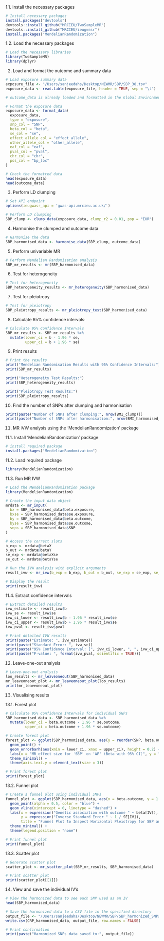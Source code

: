 1.1. Install the necessary packages

```r
# Install necessary packages
install.packages("devtools")
devtools::install_github("MRCIEU/TwoSampleMR")
devtools::install_github("MRCIEU/ieugwasr")
install.packages("MendelianRandomization")
```

1.2. Load the necessary packages

```r
# Load the necessary libraries
library(TwoSampleMR)
library(dplyr)

```


2. Load and format the outcome and summary data

```r
# Load exposure summary data
exposure_file <- "/Users/sanjeedahs/Desktop/NEWMR/SBP/SBP_38.tsv"
exposure_data <- read.table(exposure_file, header = TRUE, sep = "\t")

# outcome_data is already loaded and formatted in the Global Environment

# Format the exposure data
exposure_data <- format_data(
  exposure_data,
  type = "exposure",
  snp_col = "SNP",
  beta_col = "beta",
  se_col = "se",
  effect_allele_col = "effect_allele",
  other_allele_col = "other_allele",
  eaf_col = "eaf",
  pval_col = "pval",
  chr_col = "chr",
  pos_col = "bp_loc"
)

# Check the formatted data
head(exposure_data)
head(outcome_data)
```

3. Perform LD clumping

```r
# Set API endpoint
options(ieugwasr_api = 'gwas-api.mrcieu.ac.uk/')

# Perform LD clumping
SBP_clump <- clump_data(exposure_data, clump_r2 = 0.01, pop = "EUR")

```


4. Harmonise the clumped and outcome data

```r
# Harmonise the data
SBP_harmonised_data <- harmonise_data(SBP_clump, outcome_data)

```

5. Perform univariable MR

```r
# Perform Mendelian Randomisation analysis
SBP_mr_results <- mr(SBP_harmonised_data)

```

6. Test for heterogeneity

```r
# Test for heterogeneity
SBP_heterogeneity_results <- mr_heterogeneity(SBP_harmonised_data)
```

7. Test for pleiotropy

```r

# Test for pleiotropy
SBP_pleiotropy_results <- mr_pleiotropy_test(SBP_harmonised_data)

```

8. Calculate 95% confidence intervals: 

```r
# Calculate 95% Confidence Intervals
SBP_mr_results <- SBP_mr_results %>%
  mutate(lower_ci = b - 1.96 * se,
         upper_ci = b + 1.96 * se)

```

9. Print results

```r
# Print the results
print("Mendelian Randomisation Results with 95% Confidence Intervals:")
print(SBP_mr_results)

print("Heterogeneity Test Results:")
print(SBP_heterogeneity_results)

print("Pleiotropy Test Results:")
print(SBP_pleiotropy_results)

```

10. Find the number of SNPs after clumping and harmonisation
```r
print(paste("Number of SNPs after clumping:", nrow(BMI_clump)))
print(paste("Number of SNPs after harmonisation:", nrow(BMI_harmonised_data)))
```


11. MR IVW analysis using the 'MendelianRandomization' package

11.1. Install 'MendelianRandomization' package

```r
# install required package
install.packages("MendelianRandomization")
```

11.2. Load required package

```r
library(MendelianRandomization) 
```

11.3. Run MR IVW 

```r
# Load the MendelianRandomization package
library(MendelianRandomization)

# Create the input data object
mrdata <- mr_input(
  bx = SBP_harmonised_data$beta.exposure,
  bxse = SBP_harmonised_data$se.exposure,
  by = SBP_harmonised_data$beta.outcome,
  byse = SBP_harmonised_data$se.outcome,
  snps = SBP_harmonised_data$SNP
)

# Access the correct slots
b_exp <- mrdata@betaX
b_out <- mrdata@betaY
se_exp <- mrdata@betaXse
se_out <- mrdata@betaYse

# Run the IVW analysis with explicit arguments
result_ivw <- mr_ivw(b_exp = b_exp, b_out = b_out, se_exp = se_exp, se_out = se_out)

# Display the result
print(result_ivw)

```

11.4. Extract confidence intervals

```r
# Extract detailed results
ivw_estimate <- result_ivw$b
ivw_se <- result_ivw$se
ivw_ci_lower <- result_ivw$b - 1.96 * result_ivw$se
ivw_ci_upper <- result_ivw$b + 1.96 * result_ivw$se
ivw_pval <- result_ivw$pval

# Print detailed IVW results
print(paste("Estimate: ", ivw_estimate))
print(paste("Standard Error: ", ivw_se))
print(paste("95% Confidence Interval: [", ivw_ci_lower, ", ", ivw_ci_upper, "]", sep = ""))
print(paste("P-value: ", format(ivw_pval, scientific = TRUE)))

```

12. Leave-one-out analysis

```r
# Leave-one-out analysis
loo_results <- mr_leaveoneout(SBP_harmonised_data)
mr_leaveoneout_plot <- mr_leaveoneout_plot(loo_results)
print(mr_leaveoneout_plot)

```

13. Visualising results

13.1. Forest plot

```r
# Calculate 95% Confidence Intervals for individual SNPs
SBP_harmonised_data <- SBP_harmonised_data %>%
  mutate(lower_ci = beta.outcome - 1.96 * se.outcome,
         upper_ci = beta.outcome + 1.96 * se.outcome)

# Create forest plot
forest_plot <- ggplot(SBP_harmonised_data, aes(y = reorder(SNP, beta.outcome), x = beta.outcome)) +
  geom_point() +
  geom_errorbarh(aes(xmin = lower_ci, xmax = upper_ci), height = 0.2) +
  labs(x = "MR effect size for 'SBP' on 'AF' (Beta with 95% CI)", y = "SNP", title = "Forest Plot of MR Results for Individual SNPs for SBP and AF") +
  theme_minimal() +
  theme(axis.text.y = element_text(size = 3)) 

# Print forest plot
print(forest_plot)
```

13.2. Funnel plot

```r

# Create a funnel plot using individual SNPs
funnel_plot <- ggplot(SBP_harmonised_data, aes(x = beta.outcome, y = 1 / se.outcome)) +
  geom_point(alpha = 0.5, color = "blue") +
  geom_vline(xintercept = 0, linetype = "dashed") +
  labs(x = expression("Genetic association with outcome " ~ beta[IV]), 
       y = expression("Inverse Standard Error " ~ 1 / SE[IV]), 
       title = "Funnel Plot to Inspect Horizontal Pleiotropy for SBP and AF") +
  theme_minimal() +
  theme(legend.position = "none")  

# Print funnel plot
print(funnel_plot)
```
13.3. Scatter plot
```r
# Generate scatter plot
scatter_plot <- mr_scatter_plot(SBP_mr_results, SBP_harmonised_data)

# Print scatter plot
print(scatter_plot[[1]]) 
```

14. View and save the individual IV's

```r
# View the harmonized data to see each SNP used as an IV
head(SBP_harmonised_data)

# Save the harmonized data to a CSV file in the specified directory
output_file <- "/Users/sanjeedahs/Desktop/NEWMR/SBP/SBP_harmonized_SNPs.csv"
write.csv(CRP_harmonised_data, output_file, row.names = FALSE)

# Print confirmation
print(paste("Harmonized SNPs data saved to:", output_file))
```

